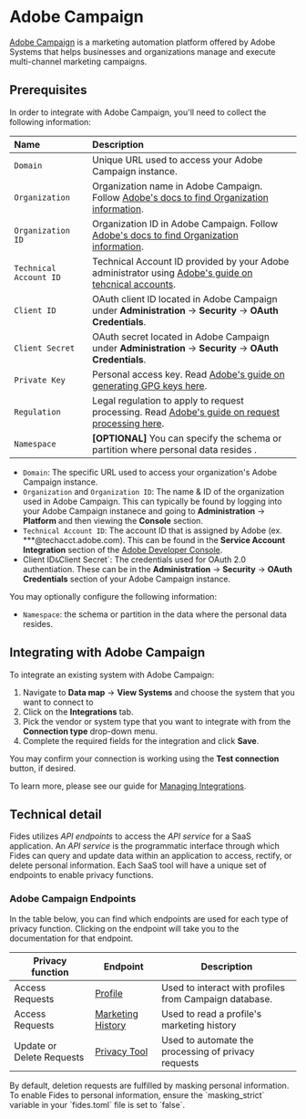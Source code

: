 

# Adobe Campaign
[Adobe Campaign](https://business.adobe.com/products/campaign/adobe-campaign.html) is a marketing automation platform offered by Adobe Systems that helps businesses and organizations manage and execute multi-channel marketing campaigns. 

## Prerequisites

In order to integrate with Adobe Campaign, you'll need to collect the following information:


| Name                       | Description                                                                                                                             |
| :------------------------- | :-------------------------------------------------------------------------------------------------------------------------------------- |
| `Domain`                   | Unique URL used to access your Adobe Campaign instance. |
| `Organization`             | Organization name in Adobe Campaign. Follow [Adobe's docs to find Organization information](https://experienceleague.adobe.com/docs/core-services/interface/administration/organizations.html). |
| `Organization ID`          | Organization ID in Adobe Campaign. Follow [Adobe's docs to find Organization information](https://experienceleague.adobe.com/docs/core-services/interface/administration/organizations.html?lang=en#concept_EA8AEE5B02CF46ACBDAD6A8508646255). |
| `Technical Account ID`     | Technical Account ID provided by your Adobe administrator using [Adobe's guide on tehcnical accounts](https://helpx.adobe.com/sign/using/sign-technical-accounts.html).  |
| `Client ID`                | OAuth client ID located in Adobe Campaign under **Administration** → **Security** → **OAuth Credentials**. |
| `Client Secret`            | OAuth secret located in Adobe Campaign under **Administration** → **Security** → **OAuth Credentials**. |
| `Private Key`              | Personal access key. Read [Adobe's guide on generating GPG keys here](https://experienceleague.adobe.com/docs/control-panel/using/instances-settings/gpg-keys-management.html?lang=en). |
| `Regulation`               | Legal regulation to apply to request processing. Read [Adobe's guide on request processing here](https://experienceleague.adobe.com/docs/campaign-classic/using/getting-started/privacy/privacy-management.html?lang=en). |
| `Namespace`                | **[OPTIONAL]** You can specify the schema or partition where personal data resides . |

- `Domain`: The specific URL used to access your organization's Adobe Campaign instance.
- `Organization` and `Organization ID`: The name & ID of the organization used in Adobe Campaign. This can typically be found by logging into your Adobe Campaign instanece and going to **Administration** → **Platform** and then viewing the **Console** section. 
- `Technical Account ID`: The account ID that is assigned by Adobe (ex. ***@techacct.adobe.com). This can be found in the **Service Account Integration** section of the [Adobe Developer Console](https://console.adobe.io).
- Client ID` & `Client Secret`: The credentials used for OAuth 2.0 authentiation. These can be in the **Administration** → **Security** → **OAuth Credentials** section of your Adobe Campaign instance.

You may optionally configure the following information:
- `Namespace`: the schema or partition in the data where the personal data resides.


## Integrating with Adobe Campaign
To integrate an existing system with Adobe Campaign: 

1. Navigate to **Data map** → **View Systems** and choose the system that you want to connect to
2. Click on the **Integrations** tab.
3. Pick the vendor or system type that you want to integrate with from the **Connection type** drop-down menu.
4. Complete the required fields for the integration and click **Save**. 

You may confirm your connection is working using the **Test connection** button, if desired.

To learn more, please see our guide for [Managing Integrations](/user-guides/integrations/manage-integrations).

## Technical detail 

Fides utilizes _API endpoints_ to access the _API service_ for a SaaS application. An _API service_ is the programmatic interface through which Fides can query and update data within an application to access, rectify, or delete personal information. Each SaaS tool will have a unique set of endpoints to enable privacy functions. 

### Adobe Campaign Endpoints
In the table below, you can find which endpoints are used for each type of privacy function. Clicking on the endpoint will take you to the documentation for that endpoint.

| Privacy function | Endpoint | Description |
|----|----|----|
| Access Requests | [Profile](https://experienceleague.adobe.com/docs/campaign-standard/using/working-with-apis/global-concepts/endpoints.html?lang=en) | Used to interact with profiles from Campaign database. | 
| Access Requests | [Marketing History](https://experienceleague.adobe.com/docs/campaign-standard/using/working-with-apis/global-concepts/endpoints.html?lang=en) | Used to read a profile's marketing history |
| Update or Delete Requests | [Privacy Tool](https://experienceleague.adobe.com/docs/campaign-standard/using/working-with-apis/global-concepts/endpoints.html?lang=en) | Used to automate the processing of privacy requests |


<Callout type="info" emoji="">
By default, deletion requests are fulfilled by masking personal information. To enable Fides to personal information, ensure the `masking_strict` variable in your `fides.toml` file is set to `false`.
</Callout>